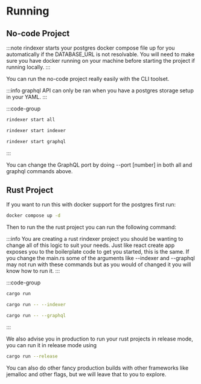 # Running

## No-code Project

:::note
rindexer starts your postgres docker compose file up for you automatically if the DATABASE_URL is not resolvable.
You will need to make sure you have docker running on your machine before starting the project if running locally.
:::

You can run the no-code project really easily with the CLI toolset.

:::info
graphql API can only be ran when you have a postgres storage setup in your YAML.
:::

:::code-group

```bash [indexer and graphql]
rindexer start all
```

```bash [indexer]
rindexer start indexer
```

```bash [graphql]
rindexer start graphql
```

:::

You can change the GraphQL port by doing --port [number] in both all and graphql commands above.

## Rust Project

If you want to run this with docker support for the postgres first run:

```bash
docker compose up -d
```

Then to run the the rust project you can run the following command:

:::info
You are creating a rust rindexer project you should be wanting to change all of this logic to suit your needs.
Just like react create app exposes you to the boilerplate code to get you started, this is the same.
If you change the main.rs some of the arguments like --indexer and --graphql may not run with these
commands but as you would of changed it you will know how to run it.
:::

:::code-group

```bash [everything]
cargo run
```

```bash [indexer only]
cargo run -- --indexer
```

```bash [graphql only]
cargo run -- --graphql
```

:::

We also advise you in production to run your rust projects in release mode, you can run it in release mode using

```bash
cargo run --release
```

You can also do other fancy production builds with other frameworks like jemalloc and other flags, but we will leave that to you to explore.
